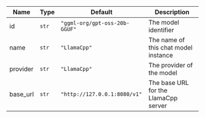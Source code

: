 | Name | Type | Default | Description |
|------|------|---------|-------------|
| id | `str` | `"ggml-org/gpt-oss-20b-GGUF"` | The model identifier |
| name | `str` | `"LlamaCpp"` | The name of this chat model instance |
| provider | `str` | `"LlamaCpp"` | The provider of the model |
| base_url | `str` | `"http://127.0.0.1:8080/v1"` | The base URL for the LlamaCpp server |
